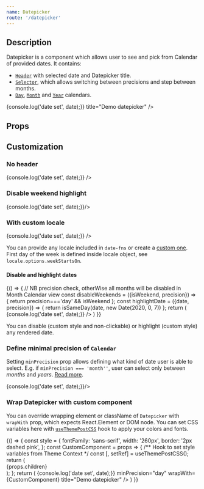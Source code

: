 ```yaml
---
name: Datepicker
route: '/datepicker'
---
```


## Description

Datepicker is a component which allows user to see and pick from Calendar of provided dates. It contains:
 - [`Header`](/src-lib-components-visual-header-header) with selected date and Datepicker title.
 - [`Selector`](/src-lib-components-visual-selector-selector), which allows switching between precisions and step between months.
 - [`Day`](/src-lib-components-visual-day-day), [`Month`](/src-lib-components-visual-month-month) and [`Year`](/src-lib-components-visual-year-year) calendars.

<Playground>
  <Datepicker
    initialDate={new Date(2020, 1, 6)}
    startDate={new Date(2019, 11, 6)}
    endDate={new Date(2020, 1, 25)}
    today={new Date()}
    onDateSet={date => {console.log('date set', date);}}
    title="Demo datepicker" />
</Playground>

## Props

<Props of={DatepickerWithProps} />

## Customization

### No header

<Playground>
  <Datepicker
    showHeader={false}
    onDateSet={date => {console.log('date set', date);}} />
</Playground>

### Disable weekend highlight

<Playground>
  <Datepicker
    highlightWeekends={false}
    onDateSet={date => {console.log('date set', date);}}/>
</Playground>

### With custom locale

<Playground>
  <Datepicker
    dateFnsLocale={locale} // import locale from 'date-fns/esm/locale/ru';
    onDateSet={date => {console.log('date set', date);}} />
</Playground>

You can provide any locale included in ``date-fns`` or create a [custom one](https://date-fns.org/v2.9.0/docs/I18n-Contribution-Guide#adding-a-new-locale). First day of the week is defined inside locale object, see `locale.options.weekStartsOn`.

#### Disable and highlight dates

<Playground>
  {() => {
    // NB precision check, otherWise all months will be disabled in Month Calendar view
    const disableWeekends = ({isWeekend, precision}) => {
      return precision==='day' && isWeekend
    };
    const highlightDate = ({date, precision}) => {
      return isSameDay(date, new Date(2020, 0, 7))
    };
    return (
      <Datepicker
        disableDate={disableWeekends}
        highlightDate={highlightDate}
        onDateSet={date => {console.log('date set', date);}} />
    )
  }}
</Playground>

You can disable (custom style and non-clickable) or highlight (custom style) any rendered date.

### Define minimal precision of `Calendar`

Setting `minPrecision` prop allows defining what kind of date user is able to select. E.g. if `minPrecision === 'month''`, user can select only between _months_ and _years_. [Read more](/#calendar-views-and-precision).

<Playground>
  <Datepicker
    minPrecision="month"
    onDateSet={date => {console.log('date set', date);}}/>
</Playground>

### Wrap Datepicker with custom component
You can override wrapping element or className of `Datepicker` with `wrapWith` prop, which expects React.Element or DOM node.
You can set CSS variables here with [`useThemePostCSS`](/utilities#usethemepostcss) hook to apply your colors and fonts.

<Playground>
  {() => {
    const style = {
      fontFamily: 'sans-serif',
      width: '260px',
      border: '2px dashed pink',
    };
    const CustomComponent = props => {
      /** Hook to set style variables from Theme Context */
      const [, setRef] = useThemePostCSS();
      return (
        <div
          ref={setRef}
          style={style}
          aria-label={props.title}
          role="dialog">
          {props.children}
        </div>
      );
    };
    return (
      <Datepicker
        onDateSet={date => {console.log('date set', date);}}
        minPrecision="day"
        wrapWith={CustomComponent}
        title="Demo datepicker" />
    )
  }}
</Playground>
